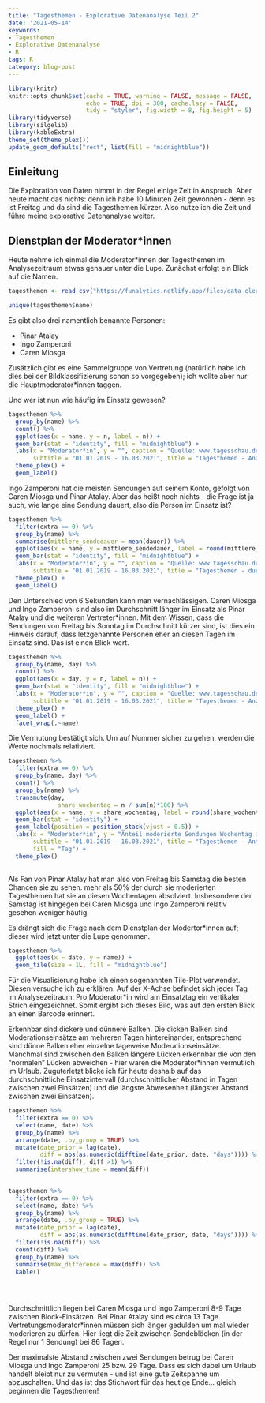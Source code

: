 ```yaml
---
title: "Tagesthemen - Explorative Datenanalyse Teil 2"
date: '2021-05-14'
keywords:
- Tagesthemen
- Explorative Datenanalyse
- R
tags: R
category: blog-post
---
```


```r
library(knitr)
knitr::opts_chunk$set(cache = TRUE, warning = FALSE, message = FALSE, 
                      echo = TRUE, dpi = 300, cache.lazy = FALSE,
                      tidy = "styler", fig.width = 8, fig.height = 5)
library(tidyverse)
library(silgelib)
library(kableExtra)
theme_set(theme_plex())
update_geom_defaults("rect", list(fill = "midnightblue"))
```

## Einleitung

Die Exploration von Daten nimmt in der Regel einige Zeit in Anspruch. Aber heute macht das nichts: denn ich habe 10 Minuten Zeit gewonnen - denn es ist Freitag und da sind die Tagesthemen kürzer. Also nutze ich die Zeit und führe meine explorative Datenanalyse weiter.

## Dienstplan der Moderator*innen

Heute nehme ich einmal die Moderator*innen der Tagesthemen im Analysezeitraum etwas genauer unter die Lupe. Zunächst erfolgt ein Blick auf die Namen.

```r
tagesthemen <- read_csv("https://funalytics.netlify.app/files/data_clean.csv")

unique(tagesthemen$name)
```

Es gibt also drei namentlich benannte Personen:

- Pinar Atalay
- Ingo Zamperoni
- Caren Miosga

Zusätzlich gibt es eine Sammelgruppe von Vertretung (natürlich habe ich dies bei der Bildklassifizierung schon so vorgegeben); ich wollte aber nur die Hauptmoderator*innen taggen.

Und wer ist nun wie häufig im Einsatz gewesen?

```r
tagesthemen %>% 
  group_by(name) %>%
  count() %>% 
  ggplot(aes(x = name, y = n, label = n)) +
  geom_bar(stat = "identity", fill = "midnightblue") +
  labs(x = "Moderator*in", y = "", caption = "Quelle: www.tagesschau.de", 
       subtitle = "01.01.2019 - 16.03.2021", title = "Tagesthemen - Anzahl Sendungen nach Moderator*in") + 
  theme_plex() + 
  geom_label()

```
Ingo Zamperoni hat die meisten Sendungen auf seinem Konto, gefolgt von Caren Miosga und Pinar Atalay. 
Aber das heißt noch nichts - die Frage ist ja auch, wie lange eine Sendung dauert, also die Person im Einsatz ist?

```r
tagesthemen %>% 
  filter(extra == 0) %>% 
  group_by(name) %>%
  summarise(mittlere_sendedauer = mean(dauer)) %>% 
  ggplot(aes(x = name, y = mittlere_sendedauer, label = round(mittlere_sendedauer,1))) +
  geom_bar(stat = "identity", fill = "midnightblue") +
  labs(x = "Moderator*in", y = "", caption = "Quelle: www.tagesschau.de", 
       subtitle = "01.01.2019 - 16.03.2021", title = "Tagesthemen - durchschnittliche Sendedauer in Minuten") + 
  theme_plex() + 
  geom_label()
```
Den Unterschied von 6 Sekunden kann man vernachlässigen. Caren Miosga und Ingo Zamperoni sind also im Durchschnitt länger im Einsatz als Pinar Atalay und die weiteren Vertreter*innen. Mit dem Wissen, dass die Sendungen von Freitag bis Sonntag im Durchschnitt kürzer sind, ist dies ein Hinweis darauf, dass letzgenannte Personen eher an diesen Tagen im Einsatz sind. Das ist einen Blick wert.

```r
tagesthemen %>% 
  group_by(name, day) %>%
  count() %>% 
  ggplot(aes(x = day, y = n, label = n)) +
  geom_bar(stat = "identity", fill = "midnightblue") +
  labs(x = "Moderator*in", y = "", caption = "Quelle: www.tagesschau.de", 
       subtitle = "01.01.2019 - 16.03.2021", title = "Tagesthemen - Anzahl Sendungen nach Moderator*in") + 
  theme_plex() + 
  geom_label() +
  facet_wrap(.~name)
```
Die Vermutung bestätigt sich. Um auf Nummer sicher zu gehen, werden die Werte nochmals relativiert.

```r
tagesthemen %>% 
  filter(extra == 0) %>% 
  group_by(name, day) %>%
  count() %>% 
  group_by(name) %>% 
  transmute(day,
              share_wochentag = n / sum(n)*100) %>% 
  ggplot(aes(x = name, y = share_wochentag, label = round(share_wochentag,1), fill = day)) +
  geom_bar(stat = "identity") +
  geom_label(position = position_stack(vjust = 0.5)) +
  labs(x = "Moderator*in", y = "Anteil moderierte Sendungen Wochentag in %", caption = "Quelle: www.tagesschau.de", 
       subtitle = "01.01.2019 - 16.03.2021", title = "Tagesthemen - Anteil Sendungen Wochentag",
       fill = "Tag") + 
  theme_plex()
  
```

Als Fan von Pinar Atalay hat man also von Freitag bis Samstag die besten Chancen sie zu sehen. mehr als 50% der durch sie moderierten Tagesthemen hat sie an diesen Wochentagen absolviert. Insbesondere der Samstag ist hingegen bei Caren Miosga und Ingo Zamperoni relativ gesehen weniger häufig.

Es drängt sich die Frage nach dem Dienstplan der Modertor*innen auf; dieser wird jetzt unter die Lupe genommen.

```r
tagesthemen %>%
  ggplot(aes(x = date, y = name)) +
  geom_tile(size = 1L, fill = "midnightblue")
```

Für die Visualisierung habe ich einen sogenannten Tile-Plot verwendet. Diesen versuche ich zu erklären.
Auf der X-Achse befindet sich jeder Tag im Analysezeitraum. Pro Moderator*in wird am Einsatztag ein vertikaler Strich eingezeichnet.
Somit ergibt sich dieses Bild, was auf den ersten Blick an einen Barcode erinnert.

Erkennbar sind dickere und dünnere Balken. Die dicken Balken sind Moderationseinsätze am mehreren Tagen hintereinander; entsprechend sind dünne Balken eher einzelne tageweise Moderationseinsätze. Manchmal sind zwischen den Balken längere Lücken erkennbar die von den "normalen" Lücken abweichen - hier waren die Moderator*innen vermutlich im Urlaub. Zuguterletzt blicke ich für heute deshalb auf das durchschnittliche Einsatzintervall (durchschnittlicher Abstand in Tagen zwischen zwei Einsätzen) und die längste Abwesenheit (längster Abstand zwischen zwei Einsätzen).

```r

tagesthemen %>% 
  filter(extra == 0) %>% 
  select(name, date) %>% 
  group_by(name) %>% 
  arrange(date, .by_group = TRUE) %>% 
  mutate(date_prior = lag(date),
         diff = abs(as.numeric(difftime(date_prior, date, "days")))) %>% 
  filter(!is.na(diff), diff >1) %>% 
  summarise(intershow_time = mean(diff))
  

tagesthemen %>% 
  filter(extra == 0) %>% 
  select(name, date) %>% 
  group_by(name) %>% 
  arrange(date, .by_group = TRUE) %>% 
  mutate(date_prior = lag(date),
         diff = abs(as.numeric(difftime(date_prior, date, "days")))) %>% 
  filter(!is.na(diff)) %>% 
  count(diff) %>% 
  group_by(name) %>% 
  summarise(max_difference = max(diff)) %>% 
  kable()
  

  
```
Durchschnittlich liegen bei Caren Miosga und Ingo Zamperoni 8-9 Tage zwischen Block-Einsätzen. Bei Pinar Atalay sind es circa 13 Tage. 
Vertretungsmoderator*innen müssen sich länger gedulden um mal wieder moderieren zu dürfen. Hier liegt die Zeit zwischen Sendeblöcken (in der Regel nur 1 Sendung) bei 86 Tagen.

Der maximalste Abstand zwischen zwei Sendungen betrug bei Caren Miosga und Ingo Zamperoni 25 bzw. 29 Tage. Dass es sich dabei um Urlaub handelt bleibt nur zu vermuten - und ist eine gute Zeitspanne um abzuschalten. Und das ist das Stichwort für das heutige Ende... gleich beginnen die Tagesthemen!